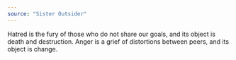 ```yaml
---
source: "Sister Outsider"
---
```


Hatred is the fury of those who do not share our goals, and its object is death and destruction. Anger is a grief of distortions between peers, and its object is change.
